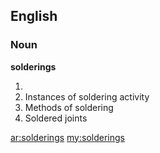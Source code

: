 ==English==
===Noun===
'''solderings'''
# {{plural of|soldering}}
# Instances of soldering activity
# Methods of soldering
# Soldered joints

[[ar:solderings]]
[[my:solderings]]